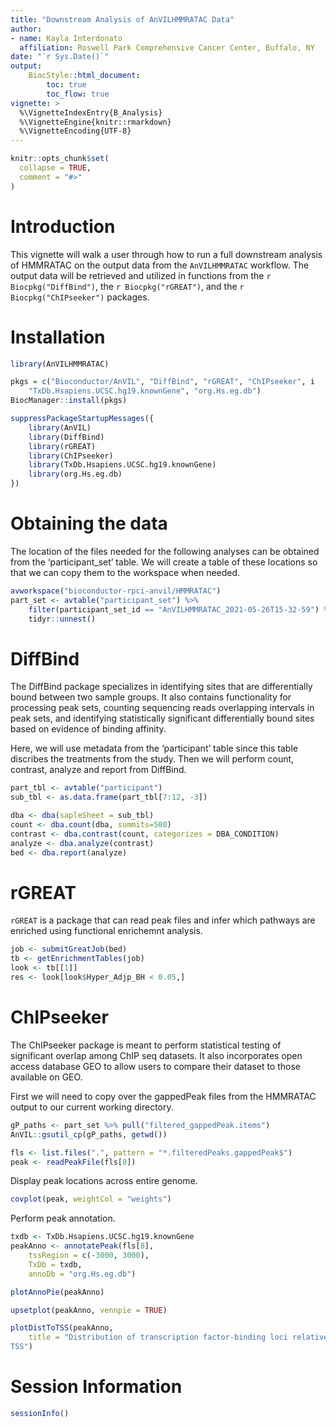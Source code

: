```yaml
---
title: "Downstream Analysis of AnVILHMMRATAC Data"
author:
- name: Kayla Interdonato
  affiliation: Roswell Park Comprehensive Cancer Center, Buffalo, NY
date: "`r Sys.Date()`"
output:
    BiocStyle::html_document:
        toc: true
        toc_flow: true
vignette: >
  %\VignetteIndexEntry{B_Analysis}
  %\VignetteEngine{knitr::rmarkdown}
  %\VignetteEncoding{UTF-8}
---
```


```r
knitr::opts_chunk$set(
  collapse = TRUE,
  comment = "#>"
)
```

# Introduction

This vignette will walk a user through how to run a full downstream analysis of
HMMRATAC on the output data from the `AnVILHMMRATAC` workflow. The output data
will be retrieved and utilized in functions from the `r Biocpkg("DiffBind")`,
the `r Biocpkg("rGREAT")`, and the `r Biocpkg("ChIPseeker")` packages. 

# Installation

```r
library(AnVILHMMRATAC)
```

```r
pkgs = c("Bioconductor/AnVIL", "DiffBind", "rGREAT", "ChIPseeker", i
    "TxDb.Hsapiens.UCSC.hg19.knownGene", "org.Hs.eg.db")
BiocManager::install(pkgs)

suppressPackageStartupMessages({
    library(AnVIL)
    library(DiffBind)
    library(rGREAT)
    library(ChIPseeker)
    library(TxDb.Hsapiens.UCSC.hg19.knownGene)
    library(org.Hs.eg.db)
})
```

# Obtaining the data

The location of the files needed for the following analyses can be obtained from
the 'participant_set' table. We will create a table of these locations so that
we can copy them to the workspace when needed.

```r
avworkspace("bioconductor-rpci-anvil/HMMRATAC")
part_set <- avtable("participant_set") %>%
    filter(participant_set_id == "AnVILHMMRATAC_2021-05-26T15-32-59") %>%
    tidyr::unnest()
```

# DiffBind

The DiffBind package specializes in identifying sites that are differentially
bound between two sample groups. It also contains functionality for processing
peak sets, counting sequencing reads overlapping intervals in peak sets, and
identifying statistically significant differentially bound sites based on
evidence of binding affinity.

Here, we will use metadata from the 'participant' table since this table
discribes the treatments from the study. Then we will perform count, contrast,
analyze and report from DiffBind.

```r
part_tbl <- avtable("participant")
sub_tbl <- as.data.frame(part_tbl[7:12, -3])
```

```r
dba <- dba(sapleSheet = sub_tbl)
count <- dba.count(dba, summits=500)
contrast <- dba.contrast(count, categorizes = DBA_CONDITION)
analyze <- dba.analyze(contrast)
bed <- dba.report(analyze)

```

# rGREAT

`rGREAT` is a package that can read peak files and infer which pathways are
enriched using functional enrichemnt analysis.

```r
job <- submitGreatJob(bed)
tb <- getEnrichmentTables(job)
look <- tb[[1]]
res <- look[look$Hyper_Adjp_BH < 0.05,]
```

# ChIPseeker

The ChIPseeker package is meant to perform statistical testing of significant
overlap among ChIP seq datasets. It also incorporates open access database GEO
to allow users to compare their dataset to those available on GEO.

First we will need to copy over the gappedPeak files from the HMMRATAC output to
our current working directory.

```r
gP_paths <- part_set %>% pull("filtered_gappedPeak.items")
AnVIL::gsutil_cp(gP_paths, getwd())
```

```r
fls <- list.files(".", pattern = "*.filteredPeaks.gappedPeak$")
peak <- readPeakFile(fls[8])
```

Display peak locations across entire genome.

```r
covplot(peak, weightCol = "weights")
```

Perform peak annotation.

```r
txdb <- TxDb.Hsapiens.UCSC.hg19.knownGene
peakAnno <- annotatePeak(fls[8],
    tssRegion = c(-3000, 3000),
    TxDb = txdb,
    annoDb = "org.Hs.eg.db")

plotAnnoPie(peakAnno)

upsetplot(peakAnno, vennpie = TRUE)

plotDistToTSS(peakAnno,
    title = "Distribution of transcription factor-binding loci relative to
TSS")
```

# Session Information

```r
sessionInfo()
```
